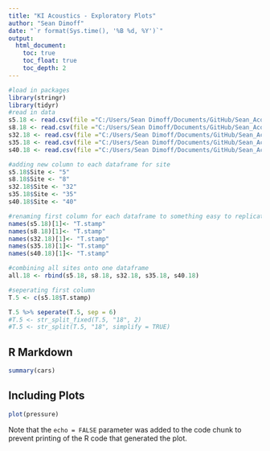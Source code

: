 ```yaml
---
title: "KI Acoustics - Exploratory Plots"
author: "Sean Dimoff"
date: "`r format(Sys.time(), '%B %d, %Y')`"
output:
  html_document:
    toc: true
    toc_float: true
    toc_depth: 2
---
```


```r
#load in packages
library(stringr)
library(tidyr)
#read in data
s5.18 <- read.csv(file ="C:/Users/Sean Dimoff/Documents/GitHub/Sean_Acoustics/Raw_Data/SPL.ACI_2018_MP_5.csv", header=TRUE, stringsAsFactors=FALSE)
s8.18 <- read.csv(file ="C:/Users/Sean Dimoff/Documents/GitHub/Sean_Acoustics/Raw_Data/SPL.ACI_2018_MP_8.csv", header=TRUE, stringsAsFactors=FALSE)
s32.18 <- read.csv(file ="C:/Users/Sean Dimoff/Documents/GitHub/Sean_Acoustics/Raw_Data/SPL.ACI_2018_MP_32.csv", header=TRUE, stringsAsFactors=FALSE)
s35.18 <- read.csv(file ="C:/Users/Sean Dimoff/Documents/GitHub/Sean_Acoustics/Raw_Data/SPL.ACI_2018_MP_35.csv", header=TRUE, stringsAsFactors=FALSE)
s40.18 <- read.csv(file ="C:/Users/Sean Dimoff/Documents/GitHub/Sean_Acoustics/Raw_Data/SPL.ACI_2018_MP_40.csv", header=TRUE, stringsAsFactors=FALSE)

#adding new column to each dataframe for site
s5.18$Site <- "5"
s8.18$Site <- "8"
s32.18$Site <- "32"
s35.18$Site <- "35"
s40.18$Site <- "40"

#renaming first column for each dataframe to something easy to replicate
names(s5.18)[1]<- "T.stamp"
names(s8.18)[1]<- "T.stamp"
names(s32.18)[1]<- "T.stamp"
names(s35.18)[1]<- "T.stamp"
names(s40.18)[1]<- "T.stamp"

#combining all sites onto one dataframe
all.18 <- rbind(s5.18, s8.18, s32.18, s35.18, s40.18)

#seperating first column
T.5 <- c(s5.18$T.stamp)

T.5 %>% seperate(T.5, sep = 6)
#T.5 <- str_split_fixed(T.5, "18", 2)
#T.5 <- str_split(T.5, "18", simplify = TRUE)
```

## R Markdown


```r
summary(cars)
```

## Including Plots


```r
plot(pressure)
```

Note that the `echo = FALSE` parameter was added to the code chunk to prevent printing of the R code that generated the plot.
